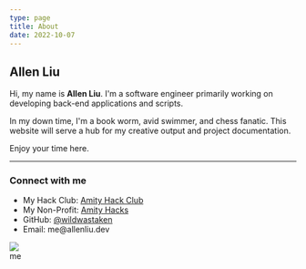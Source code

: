 ```yaml
---
type: page
title: About
date: 2022-10-07
---
```


## Allen Liu

Hi, my name is **Allen Liu**. I'm a software engineer primarily working on developing back-end applications and scripts.

In my down time, I'm a book worm, avid swimmer, and chess fanatic. This website will serve a hub for my creative output and project documentation.

Enjoy your time here.

---


### **Connect with me**
<div class="flexcontainer">
  <div>
    <ul>
      <li> My Hack Club: <a href="https://amity.hackclub.com">Amity Hack Club</a> </li>
      <li> My Non-Profit: <a href="https://amityhacks.com">Amity Hacks</a> </li>
      <li> GitHub: <a href="https://github.com/wildwastaken">@wildwastaken</a> </li>
      <li> Email: me@allenliu.dev </li>
    </ul>
  </div>
  <div>
    <img src="/images/pfp.png" class="img-pfp" />
    <div class="caption"> me </div>
  </div>
</div>
